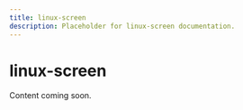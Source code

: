 ---
title: linux-screen
description: Placeholder for linux-screen documentation.
---

# linux-screen

Content coming soon.
